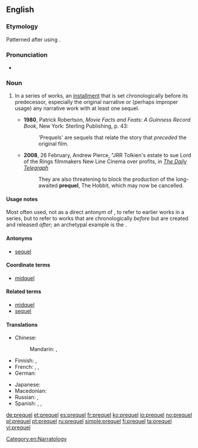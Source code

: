 ==English==

===Etymology===
Patterned after {{term|sequel||lang=en}} using {{term|pre-||before|lang=en}}.

===Pronunciation===
* {{IPA|/ˈpɹiːkwəl/|lang=en}}

===Noun===
{{en-noun}}

# {{context|narratology|lang=en}} In a series of works, an [[installment]] that is set chronologically before its predecessor, especially the original narrative or (perhaps improper usage) any narrative work with at least one sequel.
#* '''1980''', Patrick Robertson, ''Movie Facts and Feats: A Guinness Record Book'', New York: Sterling Publishing, p. 43:
#*: 'Prequels' are sequels that relate the story that ''preceded'' the original film.
#* '''2008''', 26 February, Andrew Pierce, "JRR Tolkien's estate to sue Lord of the Rings filmmakers New Line Cinema over profits, in ''[[w:The Daily Telegraph|The Daily Telegraph]]''
#*: They are also threatening to block the production of the long-awaited '''prequel''', The Hobbit, which may now be cancelled.

====Usage notes====
Most often used, not as a direct antonym of {{term|sequel|lang=en}}, to refer to earlier works in a series, but to refer to works that are chronologically ''before'' but are created and released ''after;'' an archetypal example is the {{w|Star Wars prequel trilogy|''Star Wars'' prequel trilogy}}.

====Antonyms====
* [[sequel]]

====Coordinate terms====
* [[midquel]]

====Related terms====
* [[midquel]]
* [[sequel]]

====Translations====
{{trans-top|in a series of works, an installment that is set chronologically before its predecessor}}
* Chinese:
*: Mandarin: {{t|cmn|前傳|sc=Hani}}, {{t|cmn|前传|tr=qiánchuán|sc=Hani}}
* Finnish: {{t|fi|esiosa}}, {{t|fi|etko-osa}}
* French: {{t+|fr|préquelle|f}}, {{qualifier|Canada}} {{t+|fr|antépisode|m}}, {{t+|fr|prequel|m}}
* German: {{t|de|Prequel|n}}
{{trans-mid}}
* Japanese: {{t|ja|前編|tr=ぜんぺん, zenpen|sc=Jpan}}
* Macedonian: {{t|mk|ретропродолжение|n|tr=retroprodolžénie}}
* Russian: {{t|ru|при́квел|m|tr=príkvɛl}}, {{t+|ru|предысто́рия|f}}
* Spanish: {{t+|es|precuela}}, {{t+|es|protosecuela}}, {{t|es|retrohistoria}}
{{trans-bottom}}

[[Category:en:Narratology]]

[[de:prequel]]
[[et:prequel]]
[[es:prequel]]
[[fr:prequel]]
[[ko:prequel]]
[[io:prequel]]
[[no:prequel]]
[[pl:prequel]]
[[pt:prequel]]
[[ru:prequel]]
[[simple:prequel]]
[[fi:prequel]]
[[ta:prequel]]
[[vi:prequel]]